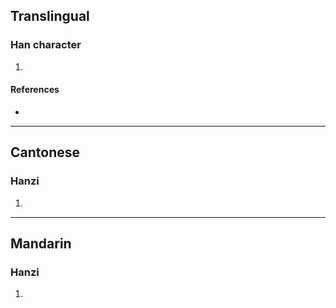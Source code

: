 {{character info/new}}
==Translingual==

===Han character===
{{Han char|rn=75|rad=木|as=08|sn=12|four=47940|canj=DSJE|ids=⿰木取}}

# {{defn|Han|sort=木08}}

====References====
* {{Han ref|kx=0535.010|dkj=14990|dj=0922.200|hdz=21224.070|uh=68F7|ud=26871|bh=D9B4|bd=55732}}

----

==Cantonese==

===Hanzi===
{{yue-hanzi|jyut=[[zau1]], [[sau2]]|y=jau1, sau2}}

# {{defn|lang=yue|sort=木08}}

----

==Mandarin==

===Hanzi===
{{cmn-hanzi|pin=[[zōu]] ([[zou1]]), [[sǒu]] ([[sou3]])|wg=tsou<sup>1</sup>, sou<sup>3</sup>}}

# {{defn|lang=cmn|sort=木08}}